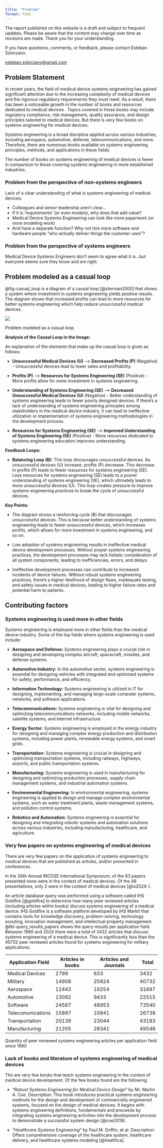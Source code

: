 ```yaml
---
title: "Problem"
format: html
---
```


::: {.callout-caution}
The report published on this website is a draft and subject to frequent updates. Please be aware that the content may change over time as revisions are made. Thank you for your understanding.
:::

::: {.callout-tip}
If you have questions, comments, or feedback, please contact Esteban Solorzano.

[esteban.solorzano@gmail.com](esteban.solorzano@gmail.com)
:::

## Problem Statement

```{=html}
<!--
Describe the problem that is being addressed here
-->
```
In recent years, the field of medical device systems engineering has gained significant attention due to the increasing complexity of medical devices and the rigorous regulatory requirements they must meet. As a result, there has been a noticeable growth in the number of books and resources dedicated to medical devices <!--this specialized area of systems engineering-->. Topics covered in these books may include regulatory compliance, risk management, quality assurance, and design principles tailored to medical devices. But there is very few books on systems engineering for medical devices.

<!--On the other hand,-->

Systems engineering is a broad discipline applied across various industries, including aerospace, automotive, defense, telecommunications, and more. Therefore, there are numerous books available on systems engineering principles, methods, and applications in these fields.

The number of books on systems engineering of medical devices is fewer in comparison to those covering systems engineering in more established industries.

### Problem from the perspective of non-systems engineers

Lack of a clear understanding of what is systems engineering of medical devices:

-   Colleagues and senior leadership aren’t clear…<!--this statement is being supported by the survey results on which dicisplines understand the systems engineering deliverables-->
-   If it is ‘requirements’ (or even models), why does that add value?
-   Medical Device Systems Engineering can look like more paperwork (or more modeling work)
-   And have a separate function? Why not hire more software and hardware people “who actually deliver things the customer uses”?

### Problem from the perspective of systems engineers

Medical Device Systems Engineers don't seem to agree what it is…but everyone seems sure they know and are right.

```{=html}
<!-- Source: Chris Unger
Chief Systems Engineer, GE Healthcare, ESEP
Colead, INCOSE Healthcare WG Why is Systems Engineering Challenging
in Medical Technology?-->
```
```{=html}
<!--
Describe how many books on systems engineering are on medical systems versus other fields. Perform a similar comparison with papers. This would be an interesting comparison to show as a visualization.
-->
```
## Problem modeled as a casual loop

```{=html}
<!--
Add caption and references to the casual loop image.
-->
```
@fig-casual_loop is a diagram of a causal loop [@sterman2000] that shows a system where investment in systems engineering yields positive results. The diagram shows that increased profits can lead to more resources for better systems engineering which help reduce unsuccessful medical devices.

::: {#fig-casual_loop}
![](images/paste-15.png)

Problem modeled as a casual loop
:::

**Analysis of the Causal Loop in the Image:**

An explanation of the elements that make up the casual loop is given as follows:

-   **Unsuccessful Medical Devices (U)** --\> **Decreased Profits (P)** (Negative) - Unsuccessful devices lead to lower sales and profitability.

-   **Profits (P)** --\> **Resources for Systems Engineering (SE)** (Positive) - More profits allow for more investment in systems engineering.

-   **Understanding of Systems Engineering (SE)** --\> **Decreased Unsuccessful Medical Devices (U)** (Negative) - Better understanding of systems engineering leads to fewer poorly designed devices. If there's a lack of understanding of systems engineering principles among stakeholders in the medical device industry, it can lead to ineffective utilization or implementation of systems engineering methodologies in the development process.

-   **Resources for Systems Engineering (SE)** --\> **Improved Understanding of Systems Engineering (SE)** (Positive) - More resources dedicated to systems engineering education improves understanding.

**Feedback Loops:**

-   **Balancing Loop (B):** This loop discourages unsuccessful devices. As unsuccessful devices (U) increase, profits (P) decrease. This decrease in profits (P) leads to fewer resources for systems engineering (SE). Less resources for systems engineering (SE) leads to a poorer understanding of systems engineering (SE), which ultimately leads to more unsuccessful devices (U). This loop creates pressure to improve systems engineering practices to break the cycle of unsuccessful devices.

**Key Points:**

-   The diagram shows a reinforcing cycle (B) that discourages unsuccessful devices. This is because better understanding of systems engineering leads to fewer unsuccessful devices, which increases profits, which allows for more investment in systems engineering, and so on.

-   Low adoption of systems engineering results in ineffective medical device development processes. Without proper systems engineering practices, the development processes may lack holistic consideration of all system components, leading to inefficiencies, errors, and delays.

-   Ineffective development processes can contribute to increased incidents of device failures. Without robust systems engineering practices, there's a higher likelihood of design flaws, inadequate testing, and safety issues in medical devices, leading to higher failure rates and potential harm to patients.

```{=html}
<!--
 Show a casual loop that a lack of understanding of systems engineering for medical devices contributes to keep systems engineering low in use in the medical device industry.
 -->
```
```{=html}
<!--
Show the problem as a stock and flow diagram
 
 stock: systems engineers with medical device systems engineering knowledge
 stock: systems engineers with no medical device systems engineering knowledge
 stock: successfull medical devices
 flow: rate of learning medical device systems engineering
 flow: retirement rate
 flow: expierence rate
 stock: medical device systems engineering knowledge
 flow: knowledge obsolence rate
 flow: updated knowledge rate
-->
```
```{=html}
<!--
Add image title "Problem statement modeled as a casual loop".
-->
```
```{=html}
<!--
Cite in this section the book about Business Dynamics.
-->
```
```{=html}
<!--
Backup content enclosed in this comment block

- **Low Adoption of Systems Engineering:** Due to the lack of understanding, there is low adoption of systems engineering practices in the medical device industry. This leads to insufficient incorporation of systems thinking, integration, and optimization in the development process of medical devices.

- **Ineffective Medical Device Development Processes:** 

- **Increased Incidents of Device Failures:** 

- **Loop Reinforcement:** The increased incidents of device failures further reinforce the perception of the importance of systems engineering. However, without addressing the root cause of the lack of understanding of systems engineering, this loop perpetuates, keeping systems engineering low in use in the medical device industry.

This causal loop illustrates how a lack of understanding of systems engineering for medical devices can create a reinforcing feedback loop that perpetuates low adoption of systems engineering practices, leading to ineffective development processes and increased incidents of device failures. Addressing this lack of understanding is crucial for improving the utilization of systems engineering in the medical device industry and enhancing the safety and reliability of medical devices.
-->
```
## Contributing factors

### Systems engineering is used more in other fields

Systems engineering is employed more in other fields than the medical device industry. Some of the top fields where systems engineering is used include:

-   **Aerospace and Defense:** Systems engineering plays a crucial role in designing and developing complex aircraft, spacecraft, missiles, and defense systems.

-   **Automotive Industry:** In the automotive sector, systems engineering is essential for designing vehicles with integrated and optimized systems for safety, performance, and efficiency.

-   **Information Technology:** Systems engineering is utilized in IT for designing, implementing, and managing large-scale computer systems, networks, and software applications.

-   **Telecommunications:** Systems engineering is vital for designing and optimizing telecommunications networks, including mobile networks, satellite systems, and internet infrastructure.

-   **Energy Sector:** Systems engineering is employed in the energy industry for designing and managing complex energy production and distribution systems, including power plants, renewable energy systems, and smart grids.

-   **Transportation:** Systems engineering is crucial in designing and optimizing transportation systems, including railways, highways, airports, and public transportation systems.

-   **Manufacturing:** Systems engineering is used in manufacturing for designing and optimizing production processes, supply chain management systems, and industrial automation systems.

-   **Environmental Engineering:** In environmental engineering, systems engineering is applied to design and manage complex environmental systems, such as water treatment plants, waste management systems, and pollution control systems.

-   **Robotics and Automation:** Systems engineering is essential for designing and integrating robotic systems and automation solutions across various industries, including manufacturing, healthcare, and agriculture.

### Very few papers on systems engineering of medical devices

There are very few papers on the application of systems engineering to medical devices that are published as articles, and/or presented in conferences.

In the 34th Annual INCOSE International Symposium, of the 83 papers presented none were in the context of medical devices. Of the 48 presentations, only 2 were in the context of medical devices [@is2024-].

```{=html}
<!--
Presentation#33
Bridging Systems Engineering Models and Multi-Fidelity
Analytical Models - MBSE Application to a Medication
Auto-Injector Design

Presentation#40
Modeling Data Management for a Next Generation Photon
Counting CT Scanner
-->
```
An article database query was performed using a software called IHS Goldfire [@goldfire] to determine how many peer reviewed articles (including articles within books) discuss systems engineering of a medical device. IHS Goldfire is a software platform developed by IHS Markit that contains tools for knowledge discovery, problem-solving, technology scouting, innovation management, and intellectual property management. @tbl-query_results_papers shows the query results per application field. Between 1980 and 2024 there were a total of 3432 articles that discuss systems engineering of a medical device. This is significantly less than the 40732 peer reviewed articles found for systems engineering for military applications.

<!--
Optional content for this section

![](images/paste-18.png)

Most of the articles were published in Springer.

![](images/paste-19.png)
-->

::: {#tbl-query_results_papers}
| Application Field | Articles in books | Articles and Journals | Total |
|-------------------|-------------------|-----------------------|-------|
| Medical Devices   | 2799              | 633                   | 3432  |
| Military          | 14908             | 25824                 | 40732 |
| Aerospace         | 12443             | 19254                 | 31697 |
| Automotive        | 13082             | 9433                  | 22515 |
| Software          | 24587             | 48953                 | 73540 |
| Telecomunications | 15897             | 10841                 | 26738 |
| Transportation    | 20139             | 23044                 | 43183 |
| Manufacturing     | 21205             | 28341                 | 49546 |

Quantity of peer reviewed systems engineering articles per application field since 1980
:::

### Lack of books and literature of systems engineering of medical devices

The are very few books that teach systems engineering in the context of medical device development. Of the few books found are the following:

-   "*Robust Systems Engineering for Medical Device Design*" by Mr. Martin A. Coe. Description: This book introduces practical systems engineering methods for the design and development of commercially engineered systems, focused on the design of medical devices. It begins with systems engineering definitions, fundamentals and proceeds by integrating systems engineering activities into the development process to demonstrate a successful system design [@coe2019].

-   "*Healthcare Systems Engineering*" by Paul M. Griffin, et al. Description: Offers comprehensive coverage of the healthcare system, healthcare delivery, and healthcare systems modeling [@healthca].

```{=html}
<!--

Show that there is only one out of [total] abstracts submitted to INCOSE International Workshop that talk about medical devices.

Show the quantity of papers that talk about medical device systems engineering.

Show the quantity of books of aerospace versus medical device systems engineering.

from aerospace
https://www.google.com/search?sca_esv=94e5231ad7b8805c&rlz=1C1ONGR_enUS1070US1070&sxsrf=ACQVn0_Y01M5jvVeIz5BTLD3vTdFQpRlTg:1710735793799&q=books+on+aerospace+systems+engineering&tbm=bks&source=lnms&sa=X&ved=2ahUKEwjty6y6-_yEAxVzG9AFHcW1AQcQ0pQJegQIWxAB&biw=1535&bih=743&dpr=1.25

from automotive

https://www.google.com/search?q=books+on+automobile+systems+engineering&sca_esv=94e5231ad7b8805c&rlz=1C1ONGR_enUS1070US1070&biw=1535&bih=743&tbm=bks&sxsrf=ACQVn09eXVa8QjEFzcWyBGv_H62nJ2EQ-A%3A1710735799224&ei=t8H3ZeunDfGvur8PmcK--A8&ved=0ahUKEwir3_e8-_yEAxXxl-4BHRmhD_8Q4dUDCAk&uact=5&oq=books+on+automobile+systems+engineering&gs_lp=Eg1nd3Mtd2l6LWJvb2tzIidib29rcyBvbiBhdXRvbW9iaWxlIHN5c3RlbXMgZW5naW5lZXJpbmdIgyRQzwRYryJwAXgAkAEAmAHYAaABpRiqAQYwLjExLjW4AQPIAQD4AQGYAgKgAqQDwgIIEAAYgAQYogSYAwCIBgGSBwMyLTKgB-IX&sclient=gws-wiz-books

 -->
```
